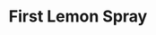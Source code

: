 ---
title: First Lemon Spray
media: 
dimensions: 12" x 18"
hero_image: ../../images/gallery/first_lemon_spray.jpg
sale_status: Sold
---
